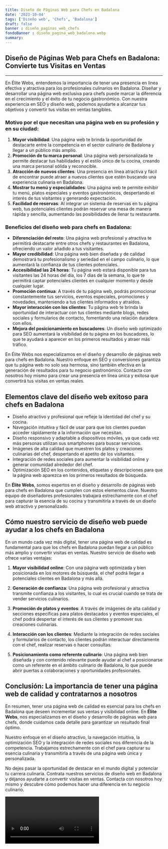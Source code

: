```yaml
---
title: Diseño de Páginas Web para Chefs en Badalona
date: '2023-10-04'
tags: ['Diseño web', 'Chefs', 'Badalona']
draft: false
banner : diseño_paginas_web_chefs
fondoBanner : diseño_pagina_web_badalona.webp
summary: 
---
```


## Diseño de Páginas Web para Chefs en Badalona: Convierte tus Visitas en Ventas

---

En Élite Webs, entendemos la importancia de tener una presencia en línea efectiva y atractiva para los profesionales culinarios en Badalona. Diseñar y desarrollar una página web exclusiva para chefs puede marcar la diferencia en el crecimiento y el éxito de tu negocio gastronómico. Con nuestra experiencia en SEO y diseño web, podemos ayudarte a alcanzar tus objetivos y convertir tus visitas en ventas tangibles.

### Motivo por el que necesitan una página web en su profesión y en su ciudad:

1. **Mayor visibilidad**: Una página web te brinda la oportunidad de destacarte entre la competencia en el sector culinario de Badalona y llegar a un público más amplio. 
2. **Promoción de tu marca personal**: Una página web personalizada te permite destacar tus habilidades y el estilo único de tu cocina, creando una marca personal sólida y reconocible. 
3. **Atracción de nuevos clientes**: Una presencia en línea atractiva y fácil de encontrar puede atraer a nuevos clientes que estén buscando una experiencia culinaria en Badalona.
4. **Mostrar tu menú y especialidades**: Una página web te permite exhibir tu menú, platos especiales y eventos gastronómicos, despertando el interés de tus visitantes y generando expectación.
5. **Facilidad de reservas**: Al integrar un sistema de reservas en tu página web, tus potenciales clientes podrán reservar una mesa de manera rápida y sencilla, aumentando las posibilidades de llenar tu restaurante.

### Beneficios del diseño web para chefs en Badalona:

- **Diferenciación del resto**: Una página web profesional y atractiva te permitirá destacarte entre otros chefs y restaurantes en Badalona, ofreciendo un valor añadido a tus visitantes. 
- **Mayor credibilidad**: Una página web bien diseñada y de calidad demostrará tu profesionalismo y seriedad en el campo culinario, lo que aumentará la confianza de tus clientes potenciales.
- **Accesibilidad las 24 horas**: Tu página web estará disponible para tus visitantes las 24 horas del día, los 7 días de la semana, lo que te permitirá captar potenciales clientes en cualquier momento y desde cualquier lugar.
- **Promoción continua**: A través de tu página web, podrás promocionar constantemente tus servicios, eventos especiales, promociones y novedades, manteniendo a tus clientes informados y atraídos.
- **Mayor interacción con los clientes**: Tu página web te brinda la oportunidad de interactuar con tus clientes mediante blogs, redes sociales y formularios de contacto, fomentando una relación duradera con ellos.
- **Mejora del posicionamiento en buscadores**: Un diseño web optimizado para SEO aumentará la visibilidad de tu página en los buscadores, lo que te ayudará a aparecer en los primeros resultados y atraer más tráfico.

En Élite Webs nos especializamos en el diseño y desarrollo de páginas web para chefs en Badalona. Nuestro enfoque en SEO y conversiones garantiza que tu página web no solo sea hermosa, sino también efectiva en la generación de resultados para tu negocio gastronómico. Contacta con nosotros hoy mismo para crear una presencia en línea única y exitosa que convertirá tus visitas en ventas reales.

<GifSeo />

<Cta />

## Elementos clave del diseño web exitoso para chefs en Badalona

- Diseño atractivo y profesional que refleje la identidad del chef y su cocina.
- Navegación intuitiva y fácil de usar para que los clientes puedan acceder rápidamente a la información que necesitan.
- Diseño responsivo y adaptable a dispositivos móviles, ya que cada vez más personas utilizan sus smartphones para buscar servicios.
- Imágenes de alta calidad que muestren los platos y creaciones culinarias del chef, despertando el apetito de los visitantes.
- Integración de redes sociales para aumentar la visibilidad online y generar comunidad alrededor del chef.
- Optimización SEO en los contenidos, etiquetas y descripciones para que la página web aparezca en los primeros resultados de búsqueda.

En **Élite Webs**, somos expertos en el diseño y desarrollo de páginas web para chefs en Badalona que cumplen con estos elementos clave. Nuestro equipo de diseñadores profesionales trabajará estrechamente con el chef para capturar la esencia de su cocina y transmitirla a través de un diseño web atractivo y personalizado.

## Cómo nuestro servicio de diseño web puede ayudar a los chefs en Badalona

En un mundo cada vez más digital, tener una página web de calidad es fundamental para que los chefs en Badalona puedan llegar a un público más amplio y convertir visitas en ventas. Nuestro servicio de diseño web ofrece varias ventajas:

1. **Mayor visibilidad online**: Con una página web optimizada y bien posicionada en los motores de búsqueda, el chef podrá llegar a potenciales clientes en Badalona y más allá.

2. **Generación de confianza**: Una página web profesional y atractiva transmite confianza a los visitantes, lo cual es crucial cuando se trata de vender servicios culinarios.

3. **Promoción de platos y eventos**: A través de imágenes de alta calidad y secciones específicas para platos destacados y eventos especiales, el chef podrá despertar el interés de sus clientes y promover sus creaciones culinarias.

4. **Interacción con los clientes**: Mediante la integración de redes sociales y formularios de contacto, los clientes podrán interactuar directamente con el chef, realizar reservas o hacer consultas.

5. **Posicionamiento como referente culinario**: Una página web bien diseñada y con contenido relevante puede ayudar al chef a posicionarse como un referente en el ámbito culinario de Badalona, lo que puede abrir puertas a colaboraciones y oportunidades profesionales.

## Conclusión: La importancia de tener una página web de calidad y contratarnos a nosotros

En resumen, tener una página web de calidad es esencial para los chefs en Badalona que deseen incrementar sus ventas y visibilidad online. En **Élite Webs**, nos especializamos en el diseño y desarrollo de páginas web para chefs, donde cuidamos cada detalle para garantizar un resultado final óptimo.

Nuestro enfoque en el diseño atractivo, la navegación intuitiva, la optimización SEO y la integración de redes sociales nos diferencia de la competencia. Trabajamos estrechamente con el chef para capturar su esencia culinaria y transmitirla a través de una página web única y personalizada.

No dejes pasar la oportunidad de destacar en el mundo digital y potenciar tu carrera culinaria. Contrata nuestros servicios de diseño web en Badalona y déjanos ayudarte a convertir visitas en ventas. Contacta con nosotros hoy mismo y descubre cómo podemos hacer una diferencia en tu negocio culinario.

<Video />

<CtaBot job='Chefs' city='Badalona'/>

<Gmaps query='Badalona+españa+maps' />